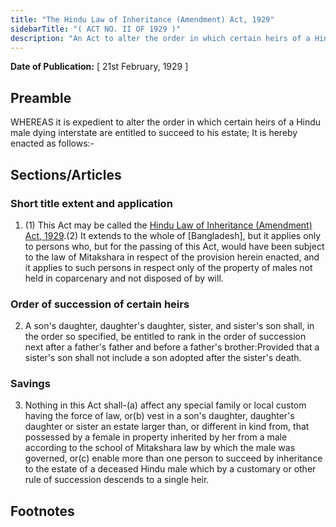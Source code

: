 ```yaml
---
title: "The Hindu Law of Inheritance (Amendment) Act, 1929"
sidebarTitle: "( ACT NO. II OF 1929 )"
description: "An Act to alter the order in which certain heirs of a Hindu male dying intestate are entitled to succeed to his estate."
---
```


**Date of Publication:** [ 21st February, 1929 ]

## Preamble

WHEREAS it is expedient to alter the order in which certain heirs of a Hindu male dying interstate are entitled to succeed to his estate; It is hereby enacted as follows:-

## Sections/Articles

### Short title extent and application

1. (1) This Act may be called the [Hindu Law of Inheritance (Amendment) Act, 1929](/act-148.html "Hindu Law of Inheritance (Amendment) Act, 1929").(2) It extends to the whole of [Bangladesh], but it applies only to persons who, but for the passing of this Act, would have been subject to the law of Mitakshara in respect of the provision herein enacted, and it applies to such persons in respect only of the property of males not held in coparcenary and not disposed of by will.

### Order of succession of certain heirs

2. A son's daughter, daughter's daughter, sister, and sister's son shall, in the order so specified, be entitled to rank in the order of succession next after a father's father and before a father's brother:Provided that a sister's son shall not include a son adopted after the sister's death.

### Savings

3. Nothing in this Act shall-(a) affect any special family or local custom having the force of law, or(b) vest in a son's daughter, daughter's daughter or sister an estate larger than, or different in kind from, that possessed by a female in property inherited by her from a male according to the school of Mitakshara law by which the male was governed, or(c) enable more than one person to succeed by inheritance to the estate of a deceased Hindu male which by a customary or other rule of succession descends to a single heir.

## Footnotes
